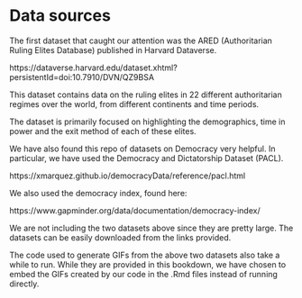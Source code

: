 # Data sources

The first dataset that caught our attention was the ARED (Authoritarian Ruling Elites Database) published in Harvard Dataverse.

https://dataverse.harvard.edu/dataset.xhtml?persistentId=doi:10.7910/DVN/QZ9BSA

This dataset contains data on the ruling elites in 22 different authoritarian regimes over the world, from different continents and time periods.

The dataset is primarily focused on highlighting the demographics, time in power and the exit method of each of these elites.

We have also found this repo of datasets on Democracy very helpful. In particular, we have used the Democracy and Dictatorship Dataset (PACL).

https://xmarquez.github.io/democracyData/reference/pacl.html

We also used the democracy index, found here:

https://www.gapminder.org/data/documentation/democracy-index/

We are not including the two datasets above since they are pretty large. The datasets can be easily downloaded from the links provided.

The code used to generate GIFs from the above two datasets also take a while to run. While they are provided in this bookdown, we have chosen to embed
the GIFs created by our code in the .Rmd files instead of running directly.